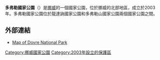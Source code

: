{{unreferenced|time=2016-02-23T03:29:02+00:00}}
{{Infobox Protected area 
| name = Dovre National Park
| iucn_category = II
| photo = 
| photo_width = 
| photo_caption = 
| location = 
| nearest_city = 
| coords = {{coord|62|5|N|9|32|E|region:NO|display=inline,title}}
| area = {{convert|289|km2|sqmi|0|abbr=on}}
| established = 2003
| visitation_num = 
| visitation_year = 
| governing_body = 
}}
'''多弗勒國家公園'''（{{lang-no|Dovre nasjonalpark}}）是[[挪威|挪威]]的一個國家公園，位於挪威的北部地區，成立於2003年。多弗勒國家公園位於龍達訥國家公園和多弗勒山國家公園兩個國家公園之間。

==外部連結==
* [http://www.dirnat.no/multimedia.ap?id=31406 Map of Dovre National Park]{{dead link|date=2017年12月 |bot=InternetArchiveBot |fix-attempted=yes }}

[[Category:挪威國家公園|Category:挪威國家公園]]
[[Category:2003年設立的保護區|Category:2003年設立的保護區]]